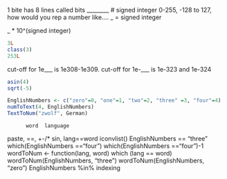 1 bite has 8 lines called bits 
________
# signed integer 0-255, -128 to 127, 
how would you rep a number like....
_ = signed integer 

_ * 10^(signed integer)
````r
3L
class(3)
253L
````
cut-off for 1e___ is 1e308-1e309. 
cut-off for 1e-___ is 1e-323 and 1e-324
````r
asin(4)
sqrt(-5)

EnglishNumbers <- c("zero"=0, "one"=1, "two"=2, "three" =3, "four"=4)
numToText(4, EnglishNumbers)
TextToNum("zwolf", German)
````
          word  language
paste, ==, +-/* sin, 
lang==word
iconvlist()
EnglishNumbers == "three"
which(EnglishNumbers =="four")
which(EnglishNumbers =="four")-1
wordToNum <- function(lang, word) which (lang == word)
wordToNum(EnglishNumbers, "three")
wordToNum(EnglishNumbers, "zero")
EnglishNumbers
%in%
indexing